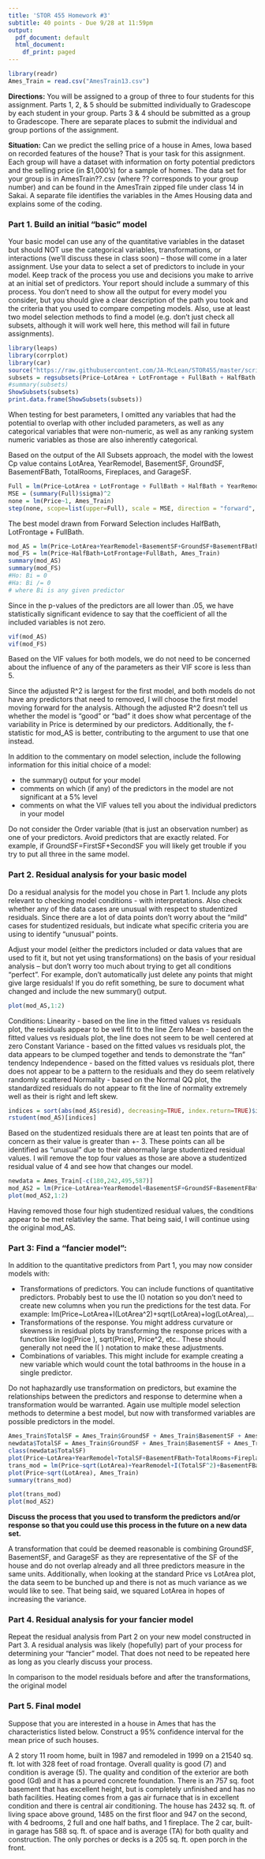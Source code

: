 ```yaml
---
title: 'STOR 455 Homework #3'
subtitle: 40 points - Due 9/28 at 11:59pm
output:
  pdf_document: default
  html_document:
    df_print: paged
---
```

```r
library(readr)
Ames_Train = read.csv("AmesTrain13.csv")
```

__Directions:__ You will be assigned to a group of three to four students for this assignment. Parts 1, 2, & 5 should be submitted individually to Gradescope by each student in your group. Parts 3 & 4 should be submitted as a group to Gradescope. There are separate places to submit the individual and group portions of the assignment. 
    
__Situation:__ Can we predict the selling price of a house in Ames, Iowa based on recorded features of the house? That is your task for this assignment. Each group will have a dataset with information on forty potential predictors and the selling price (in $1,000’s) for a sample of homes. The data set for your group is in AmesTrain??.csv (where ?? corresponds to your group number) and can be found in the AmesTrain zipped file under class 14 in Sakai. A separate file identifies the variables in the Ames Housing data and explains some of the coding.

### Part 1. Build an initial “basic” model ###    
Your basic model can use any of the quantitative variables in the dataset but should NOT use the categorical variables, transformations, or interactions (we’ll discuss these in class soon) – those will come in a later assignment. Use your data to select a set of predictors to include in your model. Keep track of the process you use and decisions you make to arrive at an initial set of predictors. Your report should include a summary of this process. You don’t need to show all the output for every model you consider, but you should give a clear description of the path you took and the criteria that you used to compare competing models. Also, use at least two model selection methods to find a model (e.g. don’t just check all subsets, although it will work well here, this method will fail in future assignments).  

```r
library(leaps)
library(corrplot)
library(car)
source("https://raw.githubusercontent.com/JA-McLean/STOR455/master/scripts/ShowSubsets.R")
subsets = regsubsets(Price~LotArea + LotFrontage + FullBath + HalfBath + YearRemodel + BasementSF + GroundSF + BasementFBath + BasementHBath + TotalRooms + Fireplaces + GarageSF + WoodDeckSF, data = Ames_Train)
#summary(subsets)
ShowSubsets(subsets)
print.data.frame(ShowSubsets(subsets))
```

When testing for best parameters, I omitted any variables that had the potential to overlap with other included parameters, as well as any categorical variables that were non-numeric, as well as any ranking system numeric variables as those are also inherently categorical.

Based on the output of the All Subsets approach, the model with the lowest Cp value contains LotArea, YearRemodel, BasementSF, GroundSF, BasementFBath, TotalRooms, Fireplaces, and GarageSF. 

```r
Full = lm(Price~LotArea + LotFrontage + FullBath + HalfBath + YearRemodel + BasementSF + GroundSF + BasementFBath + BasementHBath + TotalRooms + Fireplaces + GarageSF + WoodDeckSF, Ames_Train)
MSE = (summary(Full)$sigma)^2
none = lm(Price~1, Ames_Train)
step(none, scope=list(upper=Full), scale = MSE, direction = "forward", trace = TRUE)
```

The best model drawn from Forward Selection includes HalfBath, LotFrontage + FullBath. 

```r
mod_AS = lm(Price~LotArea+YearRemodel+BasementSF+GroundSF+BasementFBath+TotalRooms+Fireplaces+GarageSF, Ames_Train)
mod_FS = lm(Price~HalfBath+LotFrontage+FullBath, Ames_Train)
summary(mod_AS)
summary(mod_FS)
#Ho: Bi = 0
#Ha: Bi /= 0
# where Bi is any given predictor
```

Since in the p-values of the predictors are all lower than .05, we have statistically significant evidence to say that the coefficient of all the included variables is not zero. 

```r
vif(mod_AS)
vif(mod_FS)
```

Based on the VIF values for both models, we do not need to be concerned about the influence of any of the parameters as their VIF score is less than 5.

Since the adjusted R^2 is largest for the first model, and both models do not have any predictors that need to removed, I will choose the first model moving forward for the analysis. Although the adjusted R^2 doesn't tell us whether the model is "good" or "bad" it does show what percentage of the variability in Price is determined by our predictors. Additionally, the f-statistic for mod_AS is better, contributing to the argument to use that one instead.
    
In addition to the commentary on model selection, include the following information for this initial choice of a model:

* the summary() output for your model
* comments on which (if any) of the predictors in the model are not significant at a 5% level
* comments on what the VIF values tell you about the individual predictors in your model
    
Do not consider the Order variable (that is just an observation number) as one of your predictors. Avoid predictors that are exactly related. For example, if GroundSF=FirstSF+SecondSF you will likely get trouble if you try to put all three in the same model. 
       
### Part 2. Residual analysis for your basic model ###    
Do a residual analysis for the model you chose in Part 1. Include any plots relevant to checking model conditions - with interpretations. Also check whether any of the data cases are unusual with respect to studentized residuals. Since there are a lot of data points don’t worry about the “mild” cases for studentized residuals, but indicate what specific criteria you are using to identify “unusual” points. 
   
Adjust your model (either the predictors included or data values that are used to fit it, but not yet using transformations) on the basis of your residual analysis – but don’t worry too much about trying to get all conditions “perfect”.  For example, don’t automatically just delete any points that might give large residuals! If you do refit something, be sure to document what changed and include the new summary() output.

```r
plot(mod_AS,1:2)
```
Conditions:
Linearity - based on the line in the fitted values vs residuals plot, the residuals appear to be well fit to the line
Zero Mean - based on the fitted values vs residuals plot, the line does not seem to be well centered at zero
Constant Variance - based on the fitted values vs residuals plot, the data appears to be clumped together and tends to demonstrate the "fan" tendency
Independence - based on the fitted values vs residuals plot, there does not appear to be a pattern to the residuals and they do seem relatively randomly scattered
Normality - based on the Normal QQ plot, the standardized residuals do not appear to fit the line of normality extremely well as their is right and left skew.

```r
indices = sort(abs(mod_AS$resid), decreasing=TRUE, index.return=TRUE)$ix[1:10]
rstudent(mod_AS)[indices]
```

Based on the studentized residuals there are at least ten points that are of concern as their value is greater than +- 3. These points can all be identified as "unusual" due to their abnormally large studentized residual values. I will remove the top four values as those are above a studentized residual value of 4  and see how that changes our model.
```r
newdata = Ames_Train[-c(180,242,495,587)]
mod_AS2 = lm(Price~LotArea+YearRemodel+BasementSF+GroundSF+BasementFBath+TotalRooms+Fireplaces+GarageSF, newdata)
plot(mod_AS2,1:2)
```

Having removed those four high studentized residual values, the conditions appear to be met relativley the same. That being said, I will continue using the original mod_AS.
    
### Part 3: Find a “fancier model”: ###    
    
In addition to the quantitative predictors from Part 1, you may now consider models with:     

* Transformations of predictors. You can include functions of quantitative predictors. Probably best to use the I() notation so you don’t need to create new columns when you run the predictions for the test data. For example:      lm(Price~LotArea+I(LotArea^2)+sqrt(LotArea)+log(LotArea),... 
* Transformations of the response. You might address curvature or skewness in residual plots by transforming the response prices with a function like log(Price ), sqrt(Price), Price^2, etc..  These should generally not need the I( ) notation to make these adjustments.
* Combinations of variables. This might include for example creating a new variable which would count the total bathrooms in the house in a single predictor.  

Do not haphazardly use transformation on predictors, but examine the relationships between the predictors and response to determine when a transformation would be warranted. Again use multiple model selection methods to determine a best model, but now with transformed variables are possible predictors in the model.


```r
Ames_Train$TotalSF = Ames_Train$GroundSF + Ames_Train$BasementSF + Ames_Train$GarageSF
newdata$TotalSF = Ames_Train$GroundSF + Ames_Train$BasementSF + Ames_Train$GarageSF
class(newdata$TotalSF)
plot(Price~LotArea+YearRemodel+TotalSF+BasementFBath+TotalRooms+Fireplaces, Ames_Train)
trans_mod = lm(Price~sqrt(LotArea)+YearRemodel+I(TotalSF^2)+BasementFBath+TotalRooms+Fireplaces, newdata)
plot(Price~sqrt(LotArea), Ames_Train)
summary(trans_mod)
```

```r
plot(trans_mod)
plot(mod_AS2)
```


__Discuss the process that you used to transform the predictors and/or response so that you could use this process in the future on a new data set.__

A transformation that could be deemed reasonable is combining GroundSF, BasementSF, and GarageSF as they are representative of the SF of the house and do not overlap already and all three predictors measure in the same units. Additionally, when looking at the standard Price vs LotArea plot, the data seem to be bunched up and there is not as much variance as we would like to see. That being said, we squared LotArea in hopes of increasing the variance.


### Part 4. Residual analysis for your fancier model ###    

Repeat the residual analysis from Part 2 on your new model constructed in Part 3. A residual analysis was likely (hopefully) part of your process for determining your "fancier" model. That does not need to be repeated here as long as you clearly discuss your process.

In comparison to the model residuals before and after the transformations, the original model 

### Part 5. Final model ###     

Suppose that you are interested in a house in Ames that has the characteristics listed below. Construct a 95% confidence interval for the mean price of such houses.

A 2 story 11 room home, built in 1987 and remodeled in 1999 on a 21540 sq. ft. lot with 328 feet of road frontage. Overall quality is good (7) and condition is average (5). The quality and condition of the exterior are both good (Gd) and it has a poured concrete foundation. There is an 757 sq. foot basement that has excellent height, but is completely unfinished and has no bath facilities. Heating comes from a gas air furnace that is in excellent condition and there is central air conditioning. The house has 2432 sq. ft. of living space above ground, 1485 on the first floor and 947 on the second, with 4 bedrooms, 2 full and one half baths, and 1 fireplace. The 2 car, built-in garage has 588 sq. ft. of space and is average (TA) for both quality and construction. The only porches or decks is a 205 sq. ft. open porch in the front. 

```r

```

